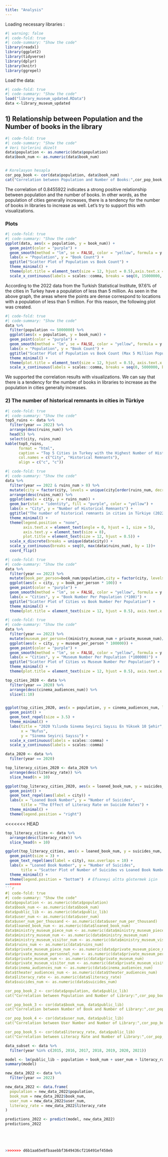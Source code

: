 ```yaml
---
title: "Analysis"
---
```


Loading necessary libraries :

```r
#| warning: false
#| code-fold: true
#| code-summary: "Show the code"
library(readxl)
library(ggplot2)
library(tidyverse)
library(dplyr)
library(knitr)
library(ggrepel)


```

Load the data:

```r
#| code-fold: true
#| code-summary: "Show the code"
load("library_museum_updated.RData")
data <-library_museum_updated
```

## 1) Relationship between Population and the Number of books in the library

```r
#| code-fold: true
#| code-summary: "Show the code"
# Veri türlerini düzelt
data$population <- as.numeric(data$population)
data$book_num <- as.numeric(data$book_num)


# Korelasyon hesapla
cor_pop_book <- cor(data$population, data$book_num)
cat("Correlation between Population and Number of Books:",cor_pop_book,"\n")
```

The correlation of 0.8455922 indicates a strong positive relationship between population and the number of books. In other words, as the population of cities generally increases, there is a tendency for the number of books in libraries to increase as well. Let's try to support this with visualizations.

### Plots

```r
#| code-fold: true
#| code-summary: "Show the code"
ggplot(data, aes(x = population, y = book_num)) +
  geom_point(color = "purple") +  
  geom_smooth(method = "lm", se = FALSE, color = "yellow", formula = y ~ x)+ 
  labs(x = "Population", y = "Book Count") + 
  ggtitle("Scatter Plot of Population vs Book Count") +
  theme_minimal() +
  theme(plot.title = element_text(size = 12, hjust = 0.5),axis.text.x = element_text(angle = 45, hjust = 1, size = 6)) +
  scale_x_continuous(labels = scales::comma, breaks = seq(0, 15000000, by = 1000000))
```

According to the 2022 data from the Turkish Statistical Institute, 97.6% of the cities in Turkey have a population of less than 5 million. As seen in the above graph, the areas where the points are dense correspond to locations with a population of less than 5 million. For this reason, the following plot was created.

```r
#| code-fold: true
#| code-summary: "Show the code"
data %>%
  filter(population <= 5000000) %>%
  ggplot(aes(x = population, y = book_num)) +
  geom_point(color = "purple") +  
  geom_smooth(method = "lm", se = FALSE, color = "yellow", formula = y ~ x) + 
  labs(x = "Population", y = "Book Count") + 
  ggtitle("Scatter Plot of Population vs Book Count (Max 5 Million Population)") +
  theme_minimal() +
  theme(plot.title = element_text(size = 12, hjust = 0.5), axis.text.x = element_text(angle = 45, hjust = 1, size = 6)) +
  scale_x_continuous(labels = scales::comma, breaks = seq(0, 5000000, by = 1000000))+ scale_y_continuous(labels = scales::comma)
```

We supported the correlation results with visualizations. We can say that there is a tendency for the number of books in libraries to increase as the population in cities generally increases.

### 2) The number of historical remnants in cities in Türkiye

```r
#| code-fold: true
#| code-summary: "Show the code"
top5_ruins <- data %>%
  filter(year == 2022) %>%
  arrange(desc(ruins_num)) %>%
  head(5) %>%
  select(city, ruins_num)
kable(top5_ruins, 
      format = "html", 
      caption = "Top 5 Cities in Turkey with the Highest Number of Historical Remnants in 2022",
      col.names = c("City", "Historical Remnants"),
      align = c("c", "c")) 
```

```r
#| code-fold: true
#| code-summary: "Show the code"
data %>%
  filter(year == 2022 & ruins_num > 0) %>%
  mutate(city = factor(city, levels = unique(city[order(ruins_num, decreasing = FALSE)]))) %>%
  arrange(desc(ruins_num)) %>%
  ggplot(aes(x = city, y = ruins_num)) +
  geom_bar(stat = "identity", fill = "purple", color = "yellow") +
  labs(x = "City", y = "Number of Historical Remnants") +
  ggtitle("The number of historical remnants in cities in Türkiye (2022)") +
  theme_minimal() +
  theme(legend.position = "none",
        axis.text.x = element_text(angle = 0, hjust = 1, size = 5),
        axis.text.y = element_text(size = 8),
        plot.title = element_text(size = 12, hjust = 0.5)) +
  scale_x_discrete(breaks = unique(data$city)) +
  scale_y_continuous(breaks = seq(0, max(data$ruins_num), by = 1))+
  coord_flip()

```

```r
#| code-fold: true
#| code-summary: "Show the code"
data %>%
  filter(year == 2022) %>%
  mutate(book_per_person=book_num/population,city = factor(city, levels = unique(city[order(book_per_person, decreasing = TRUE)]))) %>%
  ggplot(aes(x = city, y = book_per_person * 100)) +
  geom_point(color = "purple") +  
  geom_smooth(method = "lm", se = FALSE, color = "yellow", formula = y ~ x) + 
  labs(x = "Cities", y = "Book Number Per Population (*100)") + 
  ggtitle("Scatter Plot of Cities vs Book Number Per Population") +
  theme_minimal() +
  theme(plot.title = element_text(size = 12, hjust = 0.5), axis.text.x = element_text(angle = 90, hjust = 1, size = 6))
```

```r
#| code-fold: true
#| code-summary: "Show the code"
data %>%
  filter(year == 2022) %>%
  mutate(museum_per_person=((ministry_museum_num + private_museum_num)/population), city = factor(city, levels = unique(city[order(museum_per_person, decreasing = TRUE)]))) %>%
  ggplot(aes(x = city, y = museum_per_person * 100000)) +
  geom_point(color = "purple") +  
  geom_smooth(method = "lm", se = FALSE, color = "yellow", formula = y ~ x) + 
  labs(x = "Cities", y = "Museum Number Per Population (*100000)") + 
  ggtitle("Scatter Plot of Cities vs Museum Number Per Population") +
  theme_minimal() +
  theme(plot.title = element_text(size = 12, hjust = 0.5), axis.text.x = element_text(angle = 90, hjust = 1, size = 6))

```

```r

top_cities_2020 <- data %>%
  filter(year == 2020) %>%
  arrange(desc(cinema_audiences_num)) %>%
  slice(1:10)


ggplot(top_cities_2020, aes(x = population, y = cinema_audiences_num, label = city)) +
  geom_point() +
  geom_text_repel(size = 3.5) +
  theme_minimal() +
  labs(title = "2020 Yılında Sinema Seyirci Sayısı En Yüksek 10 Şehir",
       x = "Nufus",
       y = "Sinema Seyirci Sayısı") +
  scale_x_continuous(labels = scales::comma) +
  scale_y_continuous(labels = scales::comma)

```


```r

data_2020 <- data %>%
  filter(year == 2020)

top_literacy_cities_2020 <- data_2020 %>%
  arrange(desc(literacy_rate)) %>%
  slice_head(n = 10)

ggplot(top_literacy_cities_2020, aes(x = loaned_book_num, y = suicides_num, color = city)) +
  geom_point() +
  geom_text_repel(aes(label = city)) +
  labs(x = "Loaned Book Number", y = "Number of Suicides",
       title = "The Effect of Literacy Rate on Suicide Rates") +
  theme_minimal() +
  theme(legend.position = "right") 
```


<<<<<<< HEAD


```r

top_literacy_cities <- data %>%
  arrange(desc(literacy_rate)) %>%
  slice_head(n = 10)

ggplot(top_literacy_cities, aes(x = loaned_book_num, y = suicides_num, colour = city)) +
  geom_point(size = 3) +
  geom_text_repel(aes(label = city), max.overlaps = 10) +
  labs(x = "Loaned Book Number", y = "Number of Suicides",
       title = "Scatter Plot of Number of Suicides vs Loaned Book Number for Top 10 Literate Cities") +
  theme_minimal() +
  theme(legend.position = "bottom")  # Efsaneyi altta göstermek için
=======
```r
#| code-fold: true
#| code-summary: "Show the code"
data$population <- as.numeric(data$population)
data$book_num <- as.numeric(data$book_num)
data$public_lib <- as.numeric(data$public_lib)
data$user_num <- as.numeric(data$user_num)
data$user_num_per_thousand <- as.numeric(data$user_num_per_thousand)
data$loaned_book_num <- as.numeric(data$loaned_book_num)
data$ministry_museum_piece_num <- as.numeric(data$ministry_museum_piece_num)
data$ministry_museum_num <- as.numeric(data$ministry_museum_num)
data$ministry_museum_visitor_num <- as.numeric(data$ministry_museum_visitor_num)
data$ruins_num <- as.numeric(data$ruins_num)
data$private_museum_piece_num <- as.numeric(data$private_museum_piece_num)
data$private_museum_personnel_num <- as.numeric(data$private_museum_personnel_num)
data$private_museum_num <- as.numeric(data$private_museum_num)
data$private_museum_visitor_num <- as.numeric(data$private_museum_visitor_num)
data$cinema_audiences_num <- as.numeric(data$cinema_audiences_num)
data$theater_audiences_num <- as.numeric(data$theater_audiences_num)
data$literacy_rate <- as.numeric(data$literacy_rate)
data$suicides_num <- as.numeric(data$suicides_num)

cor_pop_book_2 <- cor(data$population, data$public_lib)
cat("Correlation between Population and Number of Library:",cor_pop_book_2,"\n")

cor_pop_book_3 <- cor(data$book_num, data$public_lib)
cat("Correlation between Number of Book and Number of Library:",cor_pop_book_3,"\n")

cor_pop_book_4 <- cor(data$user_num, data$public_lib)
cat("Correlation between User Number and Number of Library:",cor_pop_book_4,"\n")

cor_pop_book_5 <- cor(data$literacy_rate, data$public_lib)
cat("Correlation between Literacy Rate and Number of Library:",cor_pop_book_5,"\n")

```

```r
data_subset <- data %>%
  filter(year %in% c(2015, 2016, 2017, 2018, 2019, 2020, 2021))

model <- lm(public_lib ~ population + book_num + user_num + literacy_rate, data = data_subset)
summary(model)

new_data_2022 <- data %>%
  filter(year == 2022) 

new_data_2022 <- data.frame(
  population = new_data_2022$population,
  book_num = new_data_2022$book_num,
  user_num = new_data_2022$user_num,
  literacy_rate = new_data_2022$literacy_rate
)

predictions_2022 <- predict(model, new_data_2022)
predictions_2022





>>>>>>> d6b1aa65e8fbaaebbf3649436cf216491ef458eb

```
